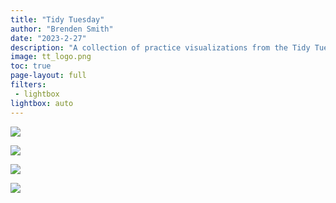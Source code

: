 ```yaml
---
title: "Tidy Tuesday"
author: "Brenden Smith"
date: "2023-2-27"
description: "A collection of practice visualizations from the Tidy Tuesday weekly data project."
image: tt_logo.png
toc: true
page-layout: full
filters: 
 - lightbox
lightbox: auto
---
```


::: grid
::: {.g-col-12 .g-col-md-6}
![](tt-week-10-1.png){group="\"my-gallery"}
:::

::: {.g-col-12 .g-col-md-6}
![](tt-week-10-2.png){group="\"my-gallery"}
:::

::: {.g-col-12 .g-col-md-6}
![](tt-w8-2023.png){group="\"my-gallery"}
:::

::: {.g-col-12 .g-col-md-6}
![](tt-week9-test.jpg){group="\"my-gallery"}
:::
:::
